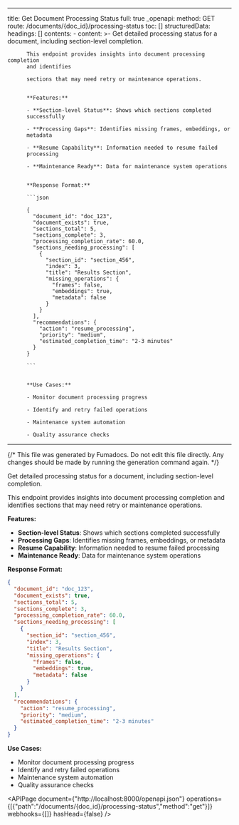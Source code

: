 <!-- AUTO-GENERATED: fumadocs-openapi (safe to overwrite) -->

---
title: Get Document Processing Status
full: true
_openapi:
  method: GET
  route: /documents/{doc_id}/processing-status
  toc: []
  structuredData:
    headings: []
    contents:
      - content: >-
          Get detailed processing status for a document, including section-level
          completion.


          This endpoint provides insights into document processing completion
          and identifies

          sections that may need retry or maintenance operations.


          **Features:**

          - **Section-level Status**: Shows which sections completed
          successfully

          - **Processing Gaps**: Identifies missing frames, embeddings, or
          metadata

          - **Resume Capability**: Information needed to resume failed
          processing

          - **Maintenance Ready**: Data for maintenance system operations


          **Response Format:**

          ```json

          {
            "document_id": "doc_123",
            "document_exists": true,
            "sections_total": 5,
            "sections_complete": 3,
            "processing_completion_rate": 60.0,
            "sections_needing_processing": [
              {
                "section_id": "section_456",
                "index": 3,
                "title": "Results Section",
                "missing_operations": {
                  "frames": false,
                  "embeddings": true,
                  "metadata": false
                }
              }
            ],
            "recommendations": {
              "action": "resume_processing",
              "priority": "medium",
              "estimated_completion_time": "2-3 minutes"
            }
          }

          ```


          **Use Cases:**

          - Monitor document processing progress

          - Identify and retry failed operations

          - Maintenance system automation

          - Quality assurance checks
---

{/* This file was generated by Fumadocs. Do not edit this file directly. Any changes should be made by running the generation command again. */}

Get detailed processing status for a document, including section-level completion.

This endpoint provides insights into document processing completion and identifies
sections that may need retry or maintenance operations.

**Features:**
- **Section-level Status**: Shows which sections completed successfully
- **Processing Gaps**: Identifies missing frames, embeddings, or metadata
- **Resume Capability**: Information needed to resume failed processing
- **Maintenance Ready**: Data for maintenance system operations

**Response Format:**
```json
{
  "document_id": "doc_123",
  "document_exists": true,
  "sections_total": 5,
  "sections_complete": 3,
  "processing_completion_rate": 60.0,
  "sections_needing_processing": [
    {
      "section_id": "section_456",
      "index": 3,
      "title": "Results Section",
      "missing_operations": {
        "frames": false,
        "embeddings": true,
        "metadata": false
      }
    }
  ],
  "recommendations": {
    "action": "resume_processing",
    "priority": "medium",
    "estimated_completion_time": "2-3 minutes"
  }
}
```

**Use Cases:**
- Monitor document processing progress
- Identify and retry failed operations
- Maintenance system automation
- Quality assurance checks

<APIPage document={"http://localhost:8000/openapi.json"} operations={[{"path":"/documents/{doc_id}/processing-status","method":"get"}]} webhooks={[]} hasHead={false} />